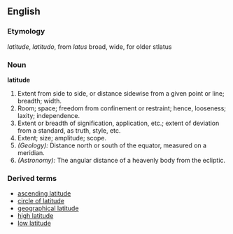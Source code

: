 ==English==

{{webster}}

===Etymology===
{{F.}} ''latitude'', {{L.}} ''latitudo'', from ''latus'' broad, wide, for older stlatus

===Noun===
'''latitude'''
# Extent from side to side, or distance sidewise from a given point or line; breadth; width.
# Room; space; freedom from confinement or restraint; hence, looseness; laxity; independence.
# Extent or breadth of signification, application, etc.; extent of deviation from a standard, as truth, style, etc.
# Extent; size; amplitude; scope.
# ''(Geology):'' Distance north or south of the equator, measured on a meridian.
# ''(Astronomy):'' The angular distance of a heavenly body from the ecliptic.

===Derived terms===
*[[ascending latitude]]
*[[circle of latitude]]
*[[geographical latitude]]
*[[high latitude]] <!--, that part of the earth's surface near either pole, esp. that part within either the arctic or the antarctic circle. -->
*[[low latitude]]<!--, that part of the earth's surface which is near the equator. -->